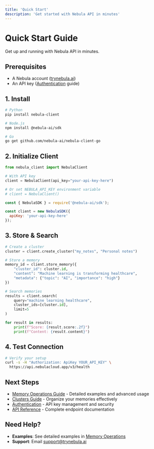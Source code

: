 ```yaml
---
title: 'Quick Start'
description: 'Get started with Nebula API in minutes'
---
```


# Quick Start Guide

Get up and running with Nebula API in minutes.

## Prerequisites

- A Nebula account ([trynebula.ai](https://trynebula.ai))
- An API key ([Authentication](/authentication) guide)

## 1. Install

```bash
# Python
pip install nebula-client

# Node.js
npm install @nebula-ai/sdk

# Go
go get github.com/nebula-ai/nebula-client-go
```

## 2. Initialize Client

```python
from nebula_client import NebulaClient

# With API key
client = NebulaClient(api_key="your-api-key-here")

# Or set NEBULA_API_KEY environment variable
# client = NebulaClient()
```

```javascript
const { NebulaSDK } = require('@nebula-ai/sdk');

const client = new NebulaSDK({
  apiKey: 'your-api-key-here'
});
```

## 3. Store & Search

```python
# Create a cluster
cluster = client.create_cluster("my_notes", "Personal notes")

# Store a memory
memory_id = client.store_memory({
    "cluster_id": cluster.id,
    "content": "Machine learning is transforming healthcare",
    "metadata": {"topic": "AI", "importance": "high"}
})

# Search memories
results = client.search(
    query="machine learning healthcare",
    cluster_ids=[cluster.id],
    limit=5
)

for result in results:
    print(f"Score: {result.score:.2f}")
    print(f"Content: {result.content}")
```

## 4. Test Connection

```bash
# Verify your setup
curl -s -H "Authorization: ApiKey YOUR_API_KEY" \
  https://api.nebulacloud.app/v3/health
```

## Next Steps

- [Memory Operations Guide](/guides/memory-operations) - Detailed examples and advanced usage
- [Clusters Guide](/guides/clusters) - Organize your memories effectively
- [Authentication](/authentication) - API key management and security
- [API Reference](/api-reference/overview) - Complete endpoint documentation

## Need Help?

- **Examples**: See detailed examples in [Memory Operations](/guides/memory-operations)
- **Support**: Email [support@trynebula.ai](mailto:support@trynebula.ai) 